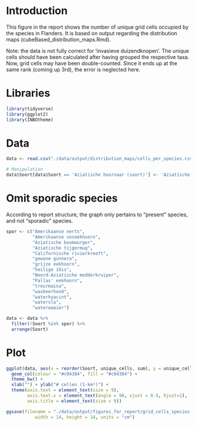 # Introduction

This figure in the report shows the number of unique grid cells occupied by the species in Flanders. It is based on output regarding the distribution maps (cubeBased_distribution_maps.Rmd).

Note: the data is not fully correct for 'invasieve duizendknopen'. The unique cells should have been calculated after having grouped the respective taxa. Now, grid cells may have been double-counted. Since it ends up at the same rank (coming up 3rd), the error is neglected here.

# Libraries

```r
library(tidyverse)
library(ggplot2)
library(INBOtheme)
```

# Data

```r
data <- read.csv("./data/output/distribution_maps/cells_per_species.csv", sep = ";")

# Manipulation
data$Soort[data$Soort == 'Aziatische hoornaar (soort)'] <- 'Aziatische hoornaar'
```

# Omit sporadic species

According to report structure, the graph only pertains to "present" species, and not "sporadic" species.

```r

spor <- c("Amerikaanse nerts",
          "Amerikaanse voseekhoorn",
          "Aziatische boomwurger",
          "Aziatische tijgermug",
          "Californische rivierkreeft",
          "gewone gunnera",
          "grijze eekhoorn",
          "heilige ibis",
          "Noord-Aziatische modderkruiper",
          "Pallas' eekhoorn",
          "treurmaina",
          "wasbeerhond",
          "waterhyacint",
          "watersla",
          "waterwaaier")

data <- data %>% 
  filter(!Soort %in% spor) %>% 
  arrange(Soort)
```


# Plot

```r
ggplot(data, aes(x = reorder(Soort, unique_cells, sum), y = unique_cells)) +
  geom_col(colour = "#c04384", fill = "#c04384") +
  theme_bw() +
  xlab("") + ylab("# cellen (1-km²)") +
  theme(axis.text = element_text(size = 9),
        axis.text.x = element_text(angle = 90, vjust = 0.5, hjust=1),
        axis.title = element_text(size = 9))

ggsave(filename = "./data/output/figures_for_report/grid_cells_species.jpeg",
           width = 14, height = 14, units = "cm")
```

